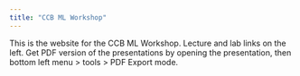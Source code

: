 ```yaml
---
title: "CCB ML Workshop"
---
```


This is the website for the CCB ML Workshop. Lecture and lab links on the left. Get PDF version of the presentations by opening the presentation, then bottom left menu > tools > PDF Export mode. 